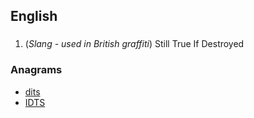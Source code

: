 ==English==

==={{acronym-old|en}}===
{{head|en}}

# (''Slang - used in British graffiti'') Still True If Destroyed

===Anagrams===
* [[dits#English|dits]]
* [[IDTS#English|IDTS]]